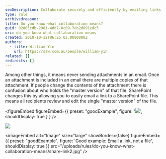 ```yaml
---
seoDescription: Collaborate securely and efficiently by emailing links to SharePoint files instead of attachments, ensuring only one "master version" exists.
type: rule
archivedreason:
title: Do you know what collaboration means?
guid: 02005cdb-2981-4dd7-8c09-7eb2d891edc5
uri: do-you-know-what-collaboration-means
created: 2010-10-12T06:25:02.0000000Z
authors:
  - title: William Yin
    url: https://ssw.com.au/people/william-yin
related: []
redirects: []
---
```


Among other things, it means never sending attachments in an email. Once an attachment is included in an email there are multiple copies of that attachment. If people change the contents of the attachment there is confusion about who holds the "master version" of that file.
SharePoint changes this by allowing you to easily email a link to a SharePoint file. This means all recipients review and edit the single "master version" of the file.

<figureEmbed figureEmbed={{
  preset: "goodExample",
  figure: '![](share-link1.jpg)',
  shouldDisplay: true
} } />

![](share-link2.jpg)

<imageEmbed
  alt="Image"
  size="large"
  showBorder={false}
  figureEmbed={{
    preset: "goodExample",
    figure: 'Good example: Email a link, not a file',
    shouldDisplay: true
  }}
  src="/uploads/rules/do-you-know-what-collaboration-means/share-link2.jpg"
/>
